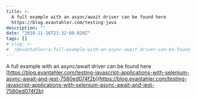 ```yaml
---
title: >-
  A full example with an async/await driver can be found here
  https://blog.evantahler.com/testing-java
description: ""
date: "2018-11-16T21:32:08.820Z"
tags: []
# slug: >-
#  /@evantahler/a-full-example-with-an-async-await-driver-can-be-found-here-ed4d423d517d
---
```


A full example with an async/await driver can be found here [https://blog.evantahler.com/testing-javascript-applications-with-selenium-async-await-and-jest-7580ed074f2b](https://blog.evantahler.com/testing-javascript-applications-with-selenium-async-await-and-jest-7580ed074f2b)
